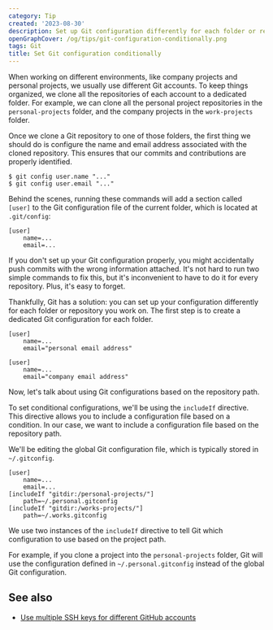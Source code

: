 ```yaml
---
category: Tip
created: '2023-08-30'
description: Set up Git configuration differently for each folder or repository
openGraphCover: /og/tips/git-configuration-conditionally.png
tags: Git
title: Set Git configuration conditionally
---
```


When working on different environments, like company projects and personal projects, we usually use different Git accounts. To keep things organized, we clone all the repositories of each account to a dedicated folder. For example, we can clone all the personal project repositories in the `personal-projects` folder, and the company projects in the `work-projects` folder.

Once we clone a Git repository to one of those folders, the first thing we should do is configure the name and email address associated with the cloned repository. This ensures that our commits and contributions are properly identified.

```shell
$ git config user.name "..."
$ git config user.email "..."
```

Behind the scenes, running these commands will add a section called `[user]` to the Git configuration file of the current folder, which is located at `.git/config`:

```shell .git/config
[user]
    name=...
    email=...
```

If you don't set up your Git configuration properly, you might accidentally push commits with the wrong information attached. It's not hard to run two simple commands to fix this, but it's inconvenient to have to do it for every repository. Plus, it's easy to forget.

Thankfully, Git has a solution: you can set up your configuration differently for each folder or repository you work on. The first step is to create a dedicated Git configuration for each folder.

```shell ~/.personal.gitconfig
[user]
    name=...
    email="personal email address"
```

```shell ~/.works.gitconfig
[user]
    name=...
    email="company email address"
```

Now, let's talk about using Git configurations based on the repository path.

To set conditional configurations, we'll be using the `includeIf` directive. This directive allows you to include a configuration file based on a condition. In our case, we want to include a configuration file based on the repository path.

We'll be editing the global Git configuration file, which is typically stored in `~/.gitconfig`.

```shell ~/.gitconfig
[user]
    name=...
    email=...
[includeIf "gitdir:/personal-projects/"]
    path=~/.personal.gitconfig
[includeIf "gitdir:/works-projects/"]
    path=~/.works.gitconfig
```

We use two instances of the `includeIf` directive to tell Git which configuration to use based on the project path.

For example, if you clone a project into the `personal-projects` folder, Git will use the configuration defined in `~/.personal.gitconfig` instead of the global Git configuration.

## See also

-   [Use multiple SSH keys for different GitHub accounts](https://phuoc.ng/collection/tips/use-multiple-ssh-keys-for-different-github-accounts)
